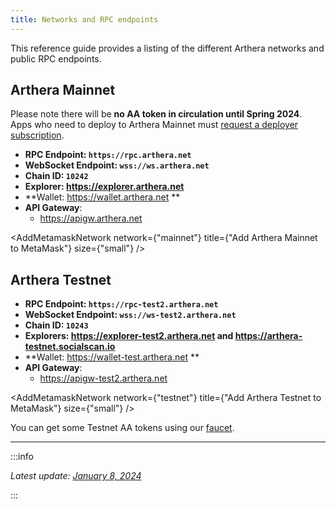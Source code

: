 ```yaml
---
title: Networks and RPC endpoints
---
```



This reference guide provides a listing of the different Arthera networks and public RPC endpoints.

## Arthera Mainnet

Please note there will be **no AA token in circulation until Spring 2024**. Apps who need to deploy to Arthera Mainnet must [request a deployer subscription](https://t.me/artherachain).

- **RPC Endpoint: `https://rpc.arthera.net`**
- **WebSocket Endpoint: `wss://ws.arthera.net`**
- **Chain ID: `10242`**
- **Explorer: https://explorer.arthera.net**
- **Wallet: https://wallet.arthera.net **
- **API Gateway**:
  - https://apigw.arthera.net

<AddMetamaskNetwork
  network={"mainnet"}
  title={"Add Arthera Mainnet to MetaMask"}
  size={"small"}
/>

## Arthera Testnet

- **RPC Endpoint: `https://rpc-test2.arthera.net`**
- **WebSocket Endpoint: `wss://ws-test2.arthera.net`**
- **Chain ID: `10243`**
- **Explorers: https://explorer-test2.arthera.net and https://arthera-testnet.socialscan.io**
- **Wallet: https://wallet-test.arthera.net **
- **API Gateway**:
  - https://apigw-test2.arthera.net

<AddMetamaskNetwork
  network={"testnet"}
  title={"Add Arthera Testnet to MetaMask"}
  size={"small"}
/>

You can get some Testnet AA tokens using our [faucet](https://faucet-test.arthera.net/).

---

:::info

_Latest update: [January 8, 2024](https://github.com/artheranet/arthera-docs)_

:::
